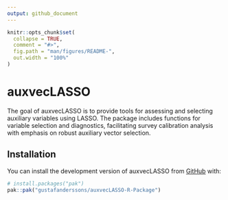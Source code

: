 ```yaml
---
output: github_document
---
```


<!-- README.md is generated from README.Rmd. Please edit that file -->

```r
knitr::opts_chunk$set(
  collapse = TRUE,
  comment = "#>",
  fig.path = "man/figures/README-",
  out.width = "100%"
)
```

# auxvecLASSO

<!-- badges: start -->
<!-- badges: end -->

The goal of auxvecLASSO is to provide tools for assessing and selecting auxiliary variables using LASSO. The package includes functions for variable selection and diagnostics, facilitating survey calibration analysis with emphasis on robust auxiliary vector selection.

## Installation

You can install the development version of auxvecLASSO from [GitHub](https://github.com/) with:

``` r
# install.packages("pak")
pak::pak("gustafanderssons/auxvecLASSO-R-Package")
```

